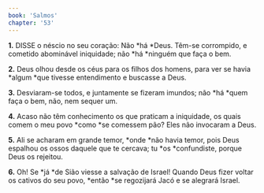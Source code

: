 ```yaml
---
book: 'Salmos'
chapter: '53'
---
```


**1.** DISSE o néscio no seu coração: Não *há *Deus. Têm-se corrompido, e cometido abominável iniquidade; não *há *ninguém que faça o bem.

**2.** Deus olhou desde os céus para os filhos dos homens, para ver se havia *algum *que tivesse entendimento e buscasse a Deus.

**3.** Desviaram-se todos, e juntamente se fizeram imundos; não *há *quem faça o bem, não, nem sequer um.

**4.** Acaso não têm conhecimento os que praticam a iniquidade, os quais comem o meu povo *como *se comessem pão? Eles não invocaram a Deus.

**5.** Ali se acharam em grande temor, *onde *não havia temor, pois Deus espalhou os ossos daquele que te cercava; tu *os *confundiste, porque Deus os rejeitou.

**6.** Oh! Se *já *de Sião viesse a salvação de Israel! Quando Deus fizer voltar os cativos do seu povo, *então *se regozijará Jacó e se alegrará Israel.